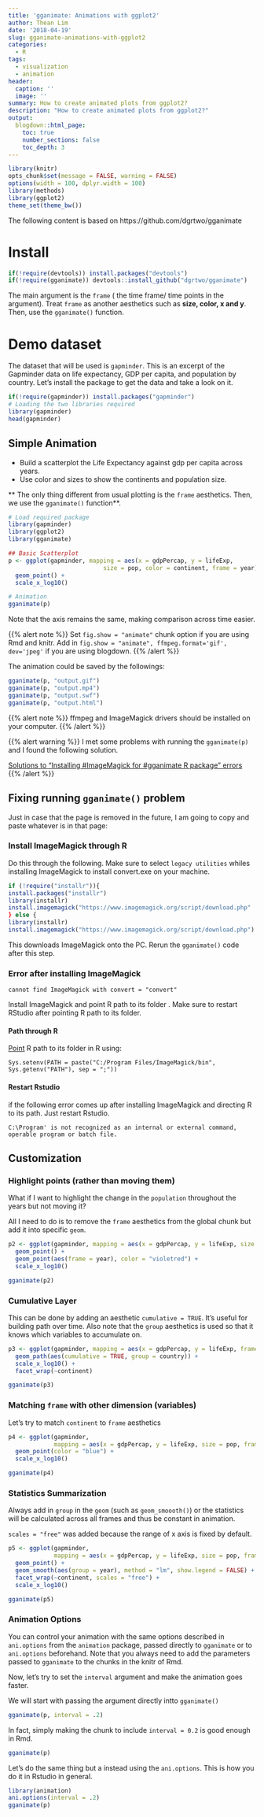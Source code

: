 ```yaml
---
title: 'gganimate: Animations with ggplot2'
author: Thean Lim
date: '2018-04-19'
slug: gganimate-animations-with-ggplot2
categories:
  - R
tags:
  - visualization
  - animation
header:
  caption: ''
  image: ''
summary: How to create animated plots from ggplot2?
description: "How to create animated plots from ggplot2?"
output:
  blogdown::html_page:
    toc: true
    number_sections: false
    toc_depth: 3
---
```


```r
library(knitr)
opts_chunk$set(message = FALSE, warning = FALSE)
options(width = 100, dplyr.width = 100)
library(methods)
library(ggplot2)
theme_set(theme_bw())
```
The following content is based on https://github.com/dgrtwo/gganimate

# Install
```r
if(!require(devtools)) install.packages("devtools")
if(!require(gganimate)) devtools::install_github("dgrtwo/gganimate")
```

The main argument is the `frame` ( the time frame/ time points in the argument). Treat `frame` as another aesthetics such as **size, color, x and y**. Then, use the `gganimate()` function.

# Demo dataset

The dataset that will be used is `gapminder`. This is an excerpt of the Gapminder data on life expectancy, GDP per capita, and population by country. Let's install the package to get the data and take a look on it.

```r
if(!require(gapminder)) install.packages("gapminder")
# Loading the two libraries required
library(gapminder)
head(gapminder)
```

## Simple Animation

- Build a scatterplot the Life Expectancy against gdp per capita across years.
- Use color and sizes to show the continents and population size.

** The only thing different from usual plotting is the `frame` aesthetics. Then, we use the `gganimate()` function**.

```r
# Load required package
library(gapminder)
library(ggplot2)
library(gganimate)

## Basic Scatterplot
p <- ggplot(gapminder, mapping = aes(x = gdpPercap, y = lifeExp, 
                           size = pop, color = continent, frame = year)) +
  geom_point() +
  scale_x_log10()

# Animation
gganimate(p)
```
Note that the axis remains the same, making comparison across time easier.

{{% alert note %}}
Set `fig.show = "animate"` chunk option if you are using Rmd and knitr.
Add in `fig.show = "animate", ffmpeg.format='gif', dev='jpeg'` if you are using blogdown.
{{% /alert %}}

The animation could be saved by the followings:

```r
gganimate(p, "output.gif")
gganimate(p, "output.mp4")
gganimate(p, "output.swf")
gganimate(p, "output.html")
```

{{% alert note %}}
ffmpeg and ImageMagick drivers should be installed on your computer.
{{% /alert %}}

{{% alert warning %}}
I met some problems with running the `gganimate(p)` and I found the following solution.

[Solutions to "Installing #ImageMagick for #gganimate R package" errors](https://medium.com/@DaveQuartey/solutions-to-installing-imagemagick-for-gganimate-r-package-errors-8b36d0736f85)
{{% /alert %}}

## Fixing running `gganimate()` problem

Just in case that the page is removed in the future, I am going to copy and paste whatever is in that page:

### Install ImageMagick through R

Do this through the following. Make sure to select `legacy utilities` whiles installing ImageMagick to install convert.exe on your machine.

```r
if (!require("installr")){ 
install.packages("installr")
library(installr)
install.imagemagick("https://www.imagemagick.org/script/download.php"
} else {
library(installr)
install.imagemagick("https://www.imagemagick.org/script/download.php")
```

This downloads ImageMagick onto the PC. Rerun the `gganimate()` code after this step.

### Error after installing ImageMagick

```
cannot find ImageMagick with convert = "convert"
```
Install ImageMagick and point R path to its folder . Make sure to restart RStudio after pointing R path to its folder.

#### Path through R

[Point](https://github.com/dgrtwo/gganimate/issues/22#issuecomment-264352060) R path to its folder in R using:

```
Sys.setenv(PATH = paste("C:/Program Files/ImageMagick/bin",
Sys.getenv("PATH"), sep = ";"))
```

#### Restart Rstudio

if the following error comes up after installing ImageMagick and directing R to its path. Just restart Rstudio.

```
C:\Program' is not recognized as an internal or external command,
operable program or batch file.
```
## Customization

### Highlight points (rather than moving them)

What if I want to highlight the change in the `population` throughout the years but not moving it?

All I need to do is to remove the `frame` aesthetics from the global chunk but add it into specific `geom`.

```r
p2 <- ggplot(gapminder, mapping = aes(x = gdpPercap, y = lifeExp, size = pop)) +
  geom_point() +
  geom_point(aes(frame = year), color = "violetred") +
  scale_x_log10()

gganimate(p2)
```

### Cumulative Layer

This can be done by adding an aesthetic `cumulative = TRUE`. It's useful for building path over time. Also note that the `group` aesthetics is used so that it knows which variables to accumulate on.

```r
p3 <- ggplot(gapminder, mapping = aes(x = gdpPercap, y = lifeExp, frame = year)) +
  geom_path(aes(cumulative = TRUE, group = country)) +
  scale_x_log10() +
  facet_wrap(~continent)

gganimate(p3)
```

### Matching `frame` with other dimension (variables)

Let's try to match `continent` to `frame` aesthetics

```r
p4 <- ggplot(gapminder, 
             mapping = aes(x = gdpPercap, y = lifeExp, size = pop, frame = continent)) +
  geom_point(color = "blue") +
  scale_x_log10()

gganimate(p4)
```

### Statistics Summarization

Always add in `group` in the `geom` (such as `geom_smoooth()`) or the statistics will be calculated across all frames and thus be constant in animation.  

`scales = "free"` was added because the range of x axis is fixed by default.  

```r
p5 <- ggplot(gapminder, 
             mapping = aes(x = gdpPercap, y = lifeExp, size = pop, frame = year)) +
  geom_point() +
  geom_smooth(aes(group = year), method = "lm", show.legend = FALSE) +
  facet_wrap(~continent, scales = "free") +
  scale_x_log10() 

gganimate(p5)
```


### Animation Options

You can control your animation with the same options described in `ani.options` from the `animation` package, passed directly to `gganimate` or to `ani.options` beforehand. 
Note that you always need to add the parameters passed to `gganimate` to the chunks in the knitr of Rmd.

Now, let's try to set the `interval` argument and make the animation goes faster.  

We will start with passing the argument directly intto `gganimate()`

```r
gganimate(p, interval = .2)
```

In fact, simply making the chunk to include `interval = 0.2` is good enough in Rmd.

```r
gganimate(p)
```

Let's do the same thing but a instead using the `ani.options`. This is how you do it in Rstudio in general.

```r
library(animation)
ani.options(interval = .2)
gganimate(p)
```



